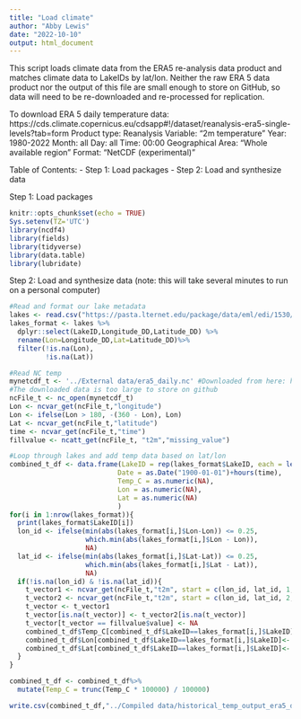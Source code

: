 ```yaml
---
title: "Load climate"
author: "Abby Lewis"
date: "2022-10-10"
output: html_document
---
```


This script loads climate data from the ERA5 re-analysis data product and matches climate data to LakeIDs by lat/lon. Neither the raw ERA 5 data product nor the output of this file are small enough to store on GitHub, so data will need to be re-downloaded and re-processed for replication. 

To download ERA 5 daily temperature data: https://cds.climate.copernicus.eu/cdsapp#!/dataset/reanalysis-era5-single-levels?tab=form
  Product type: Reanalysis
  Variable: "2m temperature"
  Year: 1980-2022
  Month: all
  Day: all
  Time: 00:00
  Geographical Area: "Whole available region"
  Format: "NetCDF (experimental)"

Table of Contents:
- Step 1: Load packages
- Step 2: Load and synthesize data

Step 1: Load packages

```r
knitr::opts_chunk$set(echo = TRUE)
Sys.setenv(TZ='UTC')
library(ncdf4)
library(fields)
library(tidyverse)
library(data.table)
library(lubridate)
```

Step 2: Load and synthesize data 
(note: this will take several minutes to run on a personal computer)

```r
#Read and format our lake metadata
lakes <- read.csv("https://pasta.lternet.edu/package/data/eml/edi/1530/1/fadd3eaa25b5fdd1fc4efba70e660579") 
lakes_format <- lakes %>%
  dplyr::select(LakeID,Longitude_DD,Latitude_DD) %>%
  rename(Lon=Longitude_DD,Lat=Latitude_DD)%>%
  filter(!is.na(Lon),
         !is.na(Lat))

#Read NC temp
mynetcdf_t <- '../External data/era5_daily.nc' #Downloaded from here: https://cds.climate.copernicus.eu/cdsapp#!/dataset/reanalysis-era5-single-levels-monthly-means?tab=form
#The downloaded data is too large to store on github
ncFile_t <- nc_open(mynetcdf_t)
Lon <- ncvar_get(ncFile_t,"longitude")
Lon <- ifelse(Lon > 180, -(360 - Lon), Lon)
Lat <- ncvar_get(ncFile_t,"latitude")
time <- ncvar_get(ncFile_t,"time")
fillvalue <- ncatt_get(ncFile_t, "t2m","missing_value") 

#Loop through lakes and add temp data based on lat/lon
combined_t_df <- data.frame(LakeID = rep(lakes_format$LakeID, each = length(time)),
                           Date = as.Date("1900-01-01")+hours(time),
                           Temp_C = as.numeric(NA),
                           Lon = as.numeric(NA),
                           Lat = as.numeric(NA)
                           )
for(i in 1:nrow(lakes_format)){
  print(lakes_format$LakeID[i])
  lon_id <- ifelse(min(abs(lakes_format[i,]$Lon-Lon)) <= 0.25, 
                   which.min(abs(lakes_format[i,]$Lon - Lon)), 
                   NA)
  lat_id <- ifelse(min(abs(lakes_format[i,]$Lat-Lat)) <= 0.25, 
                   which.min(abs(lakes_format[i,]$Lat - Lat)), 
                   NA)
  if(!is.na(lon_id) & !is.na(lat_id)){
    t_vector1 <- ncvar_get(ncFile_t,"t2m", start = c(lon_id, lat_id, 1, 1), count = c(1,1,1,-1))
    t_vector2 <- ncvar_get(ncFile_t,"t2m", start = c(lon_id, lat_id, 2, 1), count = c(1,1,1,-1))
    t_vector <- t_vector1
    t_vector[is.na(t_vector)] <- t_vector2[is.na(t_vector)]
    t_vector[t_vector == fillvalue$value] <- NA
    combined_t_df$Temp_C[combined_t_df$LakeID==lakes_format[i,]$LakeID]<- t_vector-273.15
    combined_t_df$Lon[combined_t_df$LakeID==lakes_format[i,]$LakeID]<- Lon[lon_id]
    combined_t_df$Lat[combined_t_df$LakeID==lakes_format[i,]$LakeID]<- Lat[lat_id]
  }
}

combined_t_df <- combined_t_df%>%
  mutate(Temp_C = trunc(Temp_C * 100000) / 100000)

write.csv(combined_t_df,"../Compiled data/historical_temp_output_era5_daily.csv", row.names = F)
```
